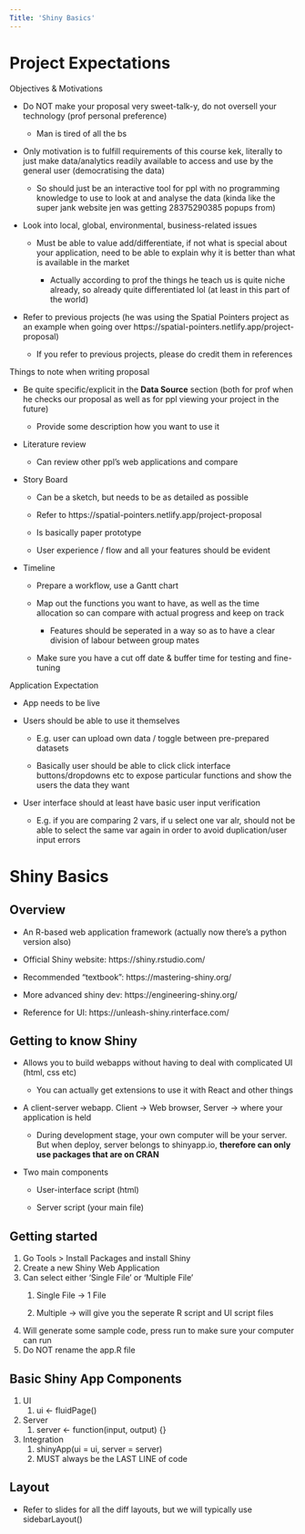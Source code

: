 ```yaml
---
Title: 'Shiny Basics'
---
```


# Project Expectations

Objectives & Motivations

-   Do NOT make your proposal very sweet-talk-y, do not oversell your technology (prof personal preference)

    -   Man is tired of all the bs

-   Only motivation is to fulfill requirements of this course kek, literally to just make data/analytics readily available to access and use by the general user (democratising the data)

    -   So should just be an interactive tool for ppl with no programming knowledge to use to look at and analyse the data (kinda like the super jank website jen was getting 28375290385 popups from)

-   Look into local, global, environmental, business-related issues

    -   Must be able to value add/differentiate, if not what is special about your application, need to be able to explain why it is better than what is available in the market

        -   Actually according to prof the things he teach us is quite niche already, so already quite differentiated lol (at least in this part of the world)

-   Refer to previous projects (he was using the Spatial Pointers project as an example when going over https://spatial-pointers.netlify.app/project-proposal)

    -   If you refer to previous projects, please do credit them in references

Things to note when writing proposal

-   Be quite specific/explicit in the **Data Source** section (both for prof when he checks our proposal as well as for ppl viewing your project in the future)

    -   Provide some description how you want to use it

-   Literature review

    -   Can review other ppl's web applications and compare

-   Story Board

    -   Can be a sketch, but needs to be as detailed as possible

    -   Refer to https://spatial-pointers.netlify.app/project-proposal

    -   Is basically paper prototype

    -   User experience / flow and all your features should be evident

-   Timeline

    -   Prepare a workflow, use a Gantt chart

    -   Map out the functions you want to have, as well as the time allocation so can compare with actual progress and keep on track

        -   Features should be seperated in a way so as to have a clear division of labour between group mates

    -   Make sure you have a cut off date & buffer time for testing and fine-tuning

Application Expectation

-   App needs to be live

-   Users should be able to use it themselves

    -   E.g. user can upload own data / toggle between pre-prepared datasets

    -   Basically user should be able to click click interface buttons/dropdowns etc to expose particular functions and show the users the data they want

-   User interface should at least have basic user input verification

    -   E.g. if you are comparing 2 vars, if u select one var alr, should not be able to select the same var again in order to avoid duplication/user input errors

# Shiny Basics

## Overview

-   An R-based web application framework (actually now there's a python version also)

-   Official Shiny website: https://shiny.rstudio.com/

-   Recommended "textbook": https://mastering-shiny.org/

-   More advanced shiny dev: https://engineering-shiny.org/

-   Reference for UI: https://unleash-shiny.rinterface.com/

## Getting to know Shiny

-   Allows you to build webapps without having to deal with complicated UI (html, css etc)

    -   You can actually get extensions to use it with React and other things

-   A client-server webapp. Client -\> Web browser, Server -\> where your application is held

    -   During development stage, your own computer will be your server. But when deploy, server belongs to shinyapp.io, **therefore can only use packages that are on CRAN**

-   Two main components

    -   User-interface script (html)

    -   Server script (your main file)

## Getting started

1.  Go Tools \> Install Packages and install Shiny
2.  Create a new Shiny Web Application
3.  Can select either 'Single File' or 'Multiple File'
    1.  Single File -\> 1 File

    2.  Multiple -\> will give you the seperate R script and UI script files
4.  Will generate some sample code, press run to make sure your computer can run
5.  Do NOT rename the app.R file

## Basic Shiny App Components

1.  UI
    1.  ui \<- fluidPage()
2.  Server
    1.  server \<- function(input, output) {}
3.  Integration
    1.  shinyApp(ui = ui, server = server)
    2.  MUST always be the LAST LINE of code

## Layout

-   Refer to slides for all the diff layouts, but we will typically use sidebarLayout()
